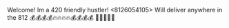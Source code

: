 Welcome!
Im a 420 friendly hustler!
<8126054105>
Will deliver anywhere in the 812
💰💰💰💰🔥🔥🔥🔥💰💰💰💰
🦍👊🏽✌🏽

